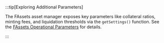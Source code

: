 :::tip[Exploring Additional Parameters]

The FAssets asset manager exposes key parameters like collateral ratios, minting fees, and liquidation thresholds via the `getSettings()` function.
See the [FAssets Operational Parameters](/fassets/operational-parameters/#asset-manager-operational-parameters) for details.

:::
